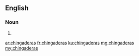 ==English==

===Noun===
{{head|en|plural}}

# {{plural of|chingadera|lang=en|nocat=1}}

[[ar:chingaderas]]
[[fr:chingaderas]]
[[ku:chingaderas]]
[[mg:chingaderas]]
[[my:chingaderas]]